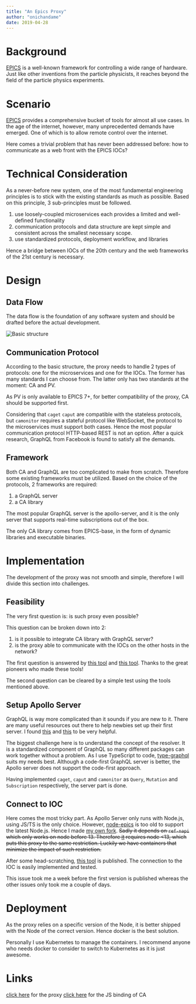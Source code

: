 ```yaml
---
title: "An Epics Proxy"
author: "onichandame"
date: 2019-04-28
---
```


# Background

[EPICS][epics] is a well-known framework for controlling a wide range of hardware. Just like other inventions from the particle physicists, it reaches beyond the field of the particle physics experiments.

# Scenario

[EPICS][epics] provides a comprehensive bucket of tools for almost all use cases. In the age of the internet, however, many unprecedented demands have emerged. One of which is to allow remote control over the internet.

Here comes a trivial problem that has never been addressed before: how to communicate as a web front with the EPICS IOCs?

# Technical Consideration

As a never-before new system, one of the most fundamental engineering principles is to stick with the existing standards as much as possible. Based on this principle, 3 sub-principles must be followed.

1. use loosely-coupled microservices each provides a limited and well-defined functionality
2. communication protocols and data structure are kept simple and consistent across the smallest necessary scope.
3. use standardized protocols, deployment workflow, and libraries

Hence a bridge between IOCs of the 20th century and the web frameworks of the 21st century is necessary.

# Design

## Data Flow

The data flow is the foundation of any software system and should be drafted before the actual development.

![Basic structure](https://dev-to-uploads.s3.amazonaws.com/i/b7oijip5waywh4ls464z.png)

## Communication Protocol

According to the basic structure, the proxy needs to handle 2 types of protocols: one for the microservices and one for the IOCs. The former has many standards I can choose from. The latter only has two standards at the moment: CA and PV.

As PV is only available to EPICS 7+, for better compatibility of the proxy, CA should be supported first.

Considering that `caget` `caput` are compatible with the stateless protocols, but `camonitor` requires a stateful protocol like WebSocket, the protocol to the microservices must support both cases. Hence the most popular communication protocol HTTP-based REST is not an option. After a quick research, GraphQL from Facebook is found to satisfy all the demands.

## Framework

Both CA and GraphQL are too complicated to make from scratch. Therefore some existing frameworks must be utilized. Based on the choice of the protocols, 2 frameworks are required:

1. a GraphQL server
2. a CA library

The most popular GraphQL server is the apollo-server, and it is the only server that supports real-time subscriptions out of the box.

The only CA library comes from EPICS-base, in the form of dynamic libraries and executable binaries.

# Implementation

The development of the proxy was not smooth and simple, therefore I will divide this section into challenges.

## Feasibility

The very first question is: is such proxy even possible?

This question can be broken down into 2:

1. is it possible to integrate CA library with GraphQL server?
2. is the proxy able to communicate with the IOCs on the other hosts in the network?

The first question is answered by [this tool][pyepics] and [this tool][node-epics]. Thanks to the great pioneers who made these tools!

The second question can be cleared by a simple test using the tools mentioned above.

## Setup Apollo Server

GraphQL is way more complicated than it sounds if you are new to it. There are many useful resources out there to help newbies set up their first server. I found [this](https://www.apollographql.com/docs/apollo-server/getting-started/) and [this][type-graphql] to be very helpful.

The biggest challenge here is to understand the concept of the resolver. It is a standardized component of GraphQL so many different packages can work together without a problem. As I use TypeScript to code, [type-graphql][type-graphql] suits my needs best. Although a code-first GraphQL server is better, the Apollo server does not support the code-first approach.

Having implemented `caget`, `caput` and `camonitor` as `Query`, `Mutation` and `Subscription` respectively, the server part is done.

## Connect to IOC

Here comes the most tricky part. As Apollo Server only runs with Node.js, using JS/TS is the only choice. However, [node-epics][node-epics] is too old to support the latest Node.js. Hence I made [my own fork][epics-ioc-connection]. ~~Sadly it depends on `ref-napi` which only works on node before 13. Therefore [it][epics-ioc-connection] requires node <13, which puts this proxy to the same restriction. Luckily we have containers that minimize the impact of such restriction.~~

After some head-scratching, [this tool][epics-ioc-connection] is published. The connection to the IOC is easily implemented and tested.

This issue took me a week before the first version is published whereas the other issues only took me a couple of days.

# Deployment

As the proxy relies on a specific version of the Node, it is better shipped with the Node of the correct version. Hence docker is the best solution.

Personally I use Kubernetes to manage the containers. I recommend anyone who needs docker to consider to switch to Kubernetes as it is just awesome.

# Links

[click here](https://github.com/onichandame/epics-proxy/) for the proxy
[click here][epics-ioc-connection] for the JS binding of CA

[epics]: https://epics-controls.org/
[pyepics]: https://github.com/pyepics/pyepics
[node-epics]: https://github.com/RobbieClarken/node-epics
[type-graphql]: https://typegraphql.com/
[epics-ioc-connection]: https://github.com/onichandame/epics-ioc-connection/
